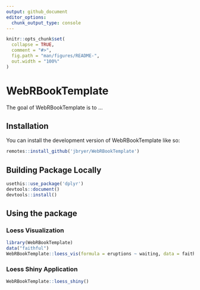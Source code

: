 ```yaml
---
output: github_document
editor_options: 
  chunk_output_type: console
---
```


```r
knitr::opts_chunk$set(
  collapse = TRUE,
  comment = "#>",
  fig.path = "man/figures/README-",
  out.width = "100%"
)
```

# WebRBookTemplate

<!-- badges: start -->
<!-- badges: end -->

The goal of WebRBookTemplate is to ...

## Installation

You can install the development version of WebRBookTemplate like so:

```r
remotes::install_github('jbryer/WebRBookTemplate')
```

## Building Package Locally

```r
usethis::use_package('dplyr')
devtools::document()
devtools::install()
```

## Using the package

### Loess Visualization

```r
library(WebRBookTemplate)
data("faithful")
WebRBookTemplate::loess_vis(formula = eruptions ~ waiting, data = faithful)
```

### Loess Shiny Application

```r
WebRBookTemplate::loess_shiny()
```

